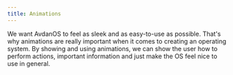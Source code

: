 ```yaml
---
title: Animations
---
```



We want AvdanOS to feel as sleek and as easy-to-use as possible. That's why animations are really important when it comes to creating an operating system. By showing and using animations, we can show the user how to perform actions, important information and just make the OS feel nice to use in general.

<AutoPlay src="/vid/animation-1.webm" />

